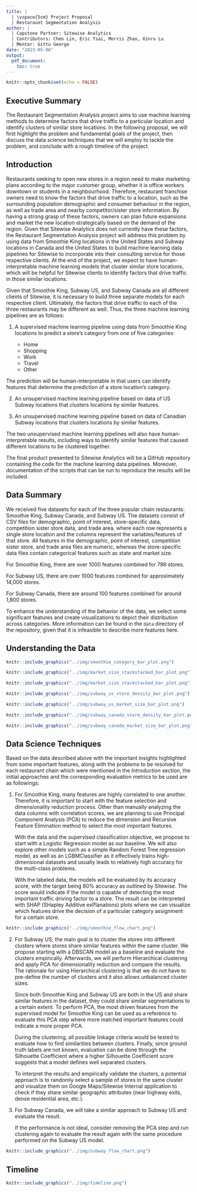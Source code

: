 ```yaml
---
title: |
  | \vspace{5cm} Project Proposal
  | Restaraunt Segmentation Analysis
author: |
  | Capstone Partner: Sitewise Analytics 
  | Contributors: Chen Lin, Eric Tsai, Morris Zhao, Xinru Lu
  | Mentor: Gittu George
date: "2023-05-08"
output:
  pdf_document:
    toc: true
---
```


```r
knitr::opts_chunk$set(echo = FALSE)
```

\newpage

## Executive Summary

The Restaurant Segmentation Analysis project aims to use machine learning methods to determine factors that drive traffic to a particular location and identify clusters of similar store locations. In the following proposal, we will first highlight the problem and fundamental goals of the project, then discuss the data science techniques that we will employ to tackle the problem, and conclude with a rough timeline of the project.

## Introduction

Restaurants seeking to open new stores in a region need to make marketing plans according to the major customer group, whether it is office workers downtown or students in a neighbourhood. Therefore, restaurant franchise owners need to know the factors that drive traffic to a location, such as the surrounding population demographic and consumer behaviour in the region, as well as trade area and nearby competitor/sister store information. By having a strong grasp of these factors, owners can plan future expansions and market the new location strategically based on the demand of the region. Given that Sitewise Analytics does not currently have these factors, the Restaurant Segmentation Analysis project will address this problem by using data from Smoothie King locations in the United States and Subway locations in Canada and the United States to build machine learning data pipelines for Sitewise to incorporate into their consulting service for those respective clients. At the end of the project, we expect to have human-interpretable machine learning models that cluster similar store locations, which will be helpful for Sitewise clients to identify factors that drive traffic in those similar locations.

Given that Smoothie King, Subway US, and Subway Canada are all different clients of Sitewise, it is necessary to build three separate models for each respective client. Ultimately, the factors that drive traffic to each of the three restaurants may be different as well. Thus, the three machine learning pipelines are as follows:

1.  A supervised machine learning pipeline using data from Smoothie King locations to predict a store's category from one of five categories:

    -   Home
    -   Shopping
    -   Work
    -   Travel
    -   Other

The prediction will be human-interpretable in that users can identify features that determine the prediction of a store location's category.

2.  An unsupervised machine learning pipeline based on data of US Subway locations that clusters locations by similar features.

3.  An unsupervised machine learning pipeline based on data of Canadian Subway locations that clusters locations by similar features.

The two unsupervised machine learning pipelines will also have human-interpretable results, including ways to identify similar features that caused different locations to be clustered together.

The final product presented to Sitewise Analytics will be a GitHub repository containing the code for the machine learning data pipelines. Moreover, documentation of the scripts that can be run to reproduce the results will be included.

## Data Summary

We received five datasets for each of the three popular chain restaurants: Smoothie King, Subway Canada, and Subway US. The datasets consist of CSV files for demographic, point of interest, store-specific data, competition sister store data, and trade area, where each row represents a single store location and the columns represent the variables/features of that store. All features in the demographic, point of interest, competition sister store, and trade area files are numeric, whereas the store-specific data files contain categorical features such as state and market size.

For Smoothie King, there are over 1000 features combined for 796 stores.

For Subway US, there are over 1000 features combined for approximately 14,000 stores.

For Subway Canada, there are around 100 features combined for around 1,800 stores.

To enhance the understanding of the behavior of the data, we select some significant features and create visualizations to depict their distribution across categories. More information can be found in the `data` directory of the repository, given that it is infeasible to describe more features here.

## Understanding the Data

```r
knitr::include_graphics("../img/smoothie_category_bar_plot.png")
```

```r
knitr::include_graphics("../img/market_size_stackstacked_bar_plot.png")
```

```r
knitr::include_graphics("../img/market_size_stackstacked_bar_plot.png")
```

```r
knitr::include_graphics("../img/subway_us_store_density_bar_plot.png")
```

```r
knitr::include_graphics("../img/subway_us_market_size_bar_plot.png")
```

```r
knitr::include_graphics("../img/subway_canada_store_density_bar_plot.png")
```

```r
knitr::include_graphics("../img/subway_canada_market_size_bar_plot.png")
```

\newpage

## Data Science Techniques

Based on the data described above with the important insights highlighted from some important features, along with the problems to be resolved for each restaurant chain which were mentioned in the *Introduction* section, the initial approaches and the corresponding evaluation metrics to be used are as followings:

1.  For Smoothie King, many features are highly correlated to one another. Therefore, it is important to start with the feature selection and dimensionality reduction process. Other than manually analyzing the data columns with correlation scores, we are planning to use Principal Component Analysis (PCA) to reduce the dimension and Recursive Feature Elimination method to select the most important features.

    With the data and the supervised classification objective, we propose to start with a Logistic Regression model as our baseline. We will also explore other models such as a simple Random Forest Tree regression model, as well as an LGBMClassifier as it effectively trains high-dimensional datasets and usually leads to relatively high accuracy for the multi-class problems.

    With the labeled data, the models will be evaluated by its accuracy score, with the target being 80% accuracy as outlined by Sitewise. The score would indicate if the model is capable of detecting the most important traffic driving factor to a store. The result can be interpreted with SHAP (SHapley Additive exPlanations) plots where we can visualize which features drive the decision of a particular category assignment for a certain store.

```r
knitr::include_graphics("../img/smoothie_flow_chart.png")
```

2.  For Subway US, the main goal is to cluster the stores into different clusters where stores share similar features within the same cluster. We propose starting with a DBSCAN model as a baseline and evaluate the clusters empirically. Afterwards, we will perform Hierarchical clustering and apply PCA for dimensionality reduction and compare the results. The rationale for using Hierarchical clustering is that we do not have to pre-define the number of clusters and it also allows unbalanced cluster sizes.

    Since both Smoothie King and Subway US are both in the US and share similar features in the dataset, they could share similar segmentations to a certain extent. To perform PCA, the most driven features from the supervised model for Smoothie King can be used as a reference to evaluate this PCA step where more matched important features could indicate a more proper PCA.

    During the clustering, all possible linkage criteria would be tested to evaluate how to find similarities between clusters. Finally, since ground truth labels are not known, evaluation can be done through the Silhouette Coefficient where a higher Silhouette Coefficient score suggests that a model defines well separated clusters.

    To interpret the results and empirically validate the clusters, a potential approach is to randomly select a sample of stores in the same cluster and visualize them on Google Maps/Sitewise Internal application to check if they share similar geographic attributes (near highway exits, dense residential area, etc.).

\newpage

3.  For Subway Canada, we will take a similar approach to Subway US and evaluate the result.

    If the performance is not ideal, consider removing the PCA step and run clustering again to evaluate the result again with the same procedure performed on the Subway US model.

```r
knitr::include_graphics("../img/subway_flow_chart.png")
```

## Timeline

```r
knitr::include_graphics("../img/timeline.png")
```